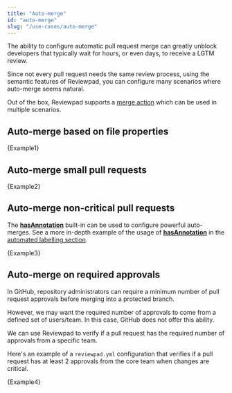 ```yaml
---
title: "Auto-merge"
id: "auto-merge"
slug: "/use-cases/auto-merge"
---
```



The ability to configure automatic pull request merge can greatly unblock developers that typically wait for hours, or even days, to receive a LGTM review.

Since not every pull request needs the same review process, using the semantic features of Reviewpad, you can configure many scenarios where auto-merge seems natural.

Out of the box, Reviewpad supports a [merge action](/guides/built-ins#merge) which can be used in multiple scenarios.

## Auto-merge based on file properties

<CodeBlock language="yml">{Example1}</CodeBlock>

## Auto-merge small pull requests

<CodeBlock language="yml">{Example2}</CodeBlock>

## Auto-merge non-critical pull requests

The [**hasAnnotation**](/guides/built-ins#hasannotation) built-in can be used to configure powerful auto-merges. See a more in-depth example of the usage of [**hasAnnotation**](/guides/built-ins#hasannotation) in the [automated labelling section](/use-cases/label-critical-changes-with-semantic-code-annotations).

<CodeBlock language="yml">{Example3}</CodeBlock>

## Auto-merge on required approvals

In GitHub, repository administrators can require a minimum number of pull request approvals before merging into a protected branch.

However, we may want the required number of approvals to come from a defined set of users/team. In this case, GitHub does not offer this ability.

We can use Reviewpad to verify if a pull request has the required number of approvals from a specific team.

Here's an example of a `reviewpad.yml` configuration that verifies if a pull request has at least 2 approvals from the core team when changes are critical.

<CodeBlock language="yml">{Example4}</CodeBlock>
